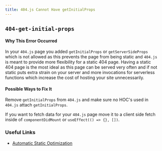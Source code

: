 ```yaml
---
title: 404.js Cannot Have getInitialProps
---
```


## `404-get-initial-props`

#### Why This Error Occurred

In your `404.js` page you added `getInitialProps` or `getServerSideProps` which is not allowed as this prevents the page from being static and `404.js` is meant to provide more flexibility for a static 404 page. Having a static 404 page is the most ideal as this page can be served very often and if not static puts extra strain on your server and more invocations for serverless functions which increase the cost of hosting your site unnecessarily.

#### Possible Ways to Fix It

Remove `getInitialProps` from `404.js` and make sure no HOC's used in `404.js` attach `getInitialProps`.

If you want to fetch data for your `404.js` page move it to a client side fetch inside of `componentDidMount` or `useEffect(() => {}, [])`.

### Useful Links

- [Automatic Static Optimization](https://nextjs.org/docs/advanced-features/automatic-static-optimization)
